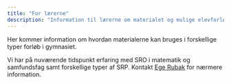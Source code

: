 ```yaml
---
title: "For lærerne"
description: "Information til lærerne om materialet og mulige elevforløb"
---
```


Her kommer information om hvordan materialerne kan bruges i forskellige typer forløb i gymnasiet.

Vi har på nuværende tidspunkt erfaring med SRO i matematik og samfundsfag samt forskellige typer af SRP.
Kontakt [Ege Rubak](mailto:rubak@math.aau.dk) for nærmere information.

